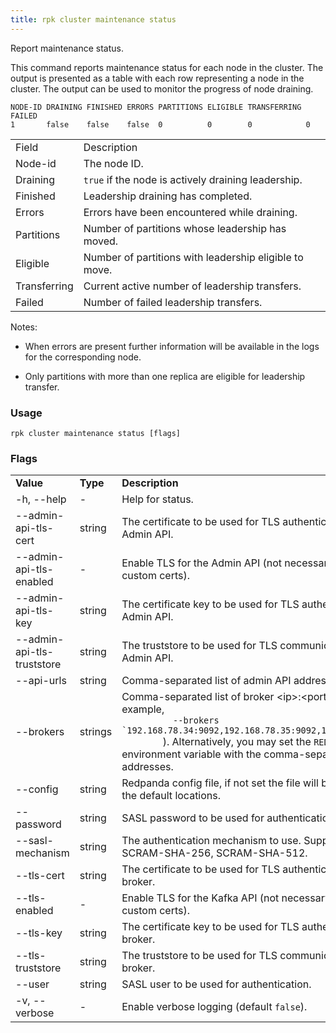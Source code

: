 ```yaml
---
title: rpk cluster maintenance status
---
```


<head>
  <meta name="title" content="rpk cluster maintenance status | Redpanda Docs" />
  <meta name="description" content="rpk cluster maintenance status" />
  <link rel="canonical" href="https://docs.redpanda.com/docs/reference/rpk/rpk-cluster/rpk-cluster-maintenance-status/" />
</head>

Report maintenance status.

This command reports maintenance status for each node in the cluster. The output
is presented as a table with each row representing a node in the cluster. The
output can be used to monitor the progress of node draining.

```
NODE-ID DRAINING FINISHED ERRORS PARTITIONS ELIGIBLE TRANSFERRING FAILED
1       false    false    false  0          0        0            0
```

<table>
  <tbody>
    <tr>
      <td>Field</td>
      <td>Description</td>
    </tr>
    <tr>
      <td>Node-id</td>
      <td>The node ID.</td>
    </tr>
    <tr>
      <td>Draining</td>
      <td>
        <code>true</code> if the node is actively draining leadership.
      </td>
    </tr>
    <tr>
      <td>Finished</td>
      <td>Leadership draining has completed.</td>
    </tr>
    <tr>
      <td>Errors</td>
      <td>Errors have been encountered while draining.</td>
    </tr>
    <tr>
      <td>Partitions</td>
      <td>Number of partitions whose leadership has moved.</td>
    </tr>
    <tr>
      <td>Eligible</td>
      <td>Number of partitions with leadership eligible to move.</td>
    </tr>
    <tr>
      <td>Transferring</td>
      <td>Current active number of leadership transfers.</td>
    </tr>
    <tr>
      <td>Failed</td>
      <td>Number of failed leadership transfers.</td>
    </tr>
  </tbody>
</table>

Notes:

- When errors are present further information will be available in the logs
  for the corresponding node.

- Only partitions with more than one replica are eligible for leadership
  transfer.

### Usage

```
rpk cluster maintenance status [flags]
```

### Flags

<table>
  <tbody>
    <tr>
      <td>
        <strong> Value</strong>
      </td>
      <td>
        <strong> Type</strong>
      </td>
      <td>
        <strong> Description</strong>
      </td>
    </tr>
    <tr>
      <td>-h, --help</td>
      <td>-</td>
      <td> Help for status.</td>
    </tr>
    <tr>
      <td>--admin-api-tls-cert</td>
      <td>string</td>
      <td>
        The certificate to be used for TLS authentication with the Admin API.
      </td>
    </tr>
    <tr>
      <td>--admin-api-tls-enabled</td>
      <td>-</td>
      <td>
        Enable TLS for the Admin API (not necessary if specifying custom certs).
      </td>
    </tr>
    <tr>
      <td>--admin-api-tls-key</td>
      <td>string</td>
      <td>
        The certificate key to be used for TLS authentication with the Admin
        API.
      </td>
    </tr>
    <tr>
      <td>--admin-api-tls-truststore</td>
      <td>string</td>
      <td>
        The truststore to be used for TLS communication with the Admin API.
      </td>
    </tr>
    <tr>
      <td>--api-urls</td>
      <td>string</td>
      <td> Comma-separated list of admin API addresses (&lt;ip&gt;:&lt;port&gt;</td>
    </tr>
    <tr>
      <td>--brokers</td>
      <td>strings</td>
      <td>
        Comma-separated list of broker &lt;ip&gt;:&lt;port&gt; pairs (for example,
        <code>
          --brokers `192.168.78.34:9092,192.168.78.35:9092,192.179.23.54:9092`
        </code>
        ). Alternatively, you may set the <code>REDPANDA_BROKERS</code>
        environment variable with the comma-separated list of broker addresses.
      </td>
    </tr>
    <tr>
      <td>--config</td>
      <td>string</td>
      <td>
        Redpanda config file, if not set the file will be searched for in the
        default locations.
      </td>
    </tr>
    <tr>
      <td>--password</td>
      <td>string</td>
      <td> SASL password to be used for authentication.</td>
    </tr>
    <tr>
      <td>--sasl-mechanism</td>
      <td>string</td>
      <td>
        The authentication mechanism to use. Supported values: SCRAM-SHA-256,
        SCRAM-SHA-512.
      </td>
    </tr>
    <tr>
      <td>--tls-cert</td>
      <td>string</td>
      <td>
        The certificate to be used for TLS authentication with the broker.
      </td>
    </tr>
    <tr>
      <td>--tls-enabled</td>
      <td>-</td>
      <td>
        Enable TLS for the Kafka API (not necessary if specifying custom certs).
      </td>
    </tr>
    <tr>
      <td>--tls-key</td>
      <td>string</td>
      <td>
        The certificate key to be used for TLS authentication with the broker.
      </td>
    </tr>
    <tr>
      <td>--tls-truststore</td>
      <td>string</td>
      <td> The truststore to be used for TLS communication with the broker.</td>
    </tr>
    <tr>
      <td>--user</td>
      <td>string</td>
      <td> SASL user to be used for authentication.</td>
    </tr>
    <tr>
      <td>-v, --verbose</td>
      <td>-</td>
      <td>
        Enable verbose logging (default <code>false</code>).
      </td>
    </tr>
  </tbody>
</table>
